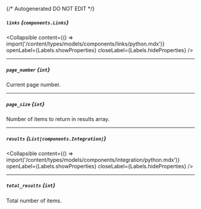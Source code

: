 {/* Autogenerated DO NOT EDIT  */}

##### `links` *{`components.Links`}*

<Collapsible content={() => import('/content/types/models/components/links/python.mdx')} openLabel={Labels.showProperties} closeLabel={Labels.hideProperties} />


---
##### `page_number` *{`int`}*
Current page number.

---
##### `page_size` *{`int`}*
Number of items to return in results array.

---
##### `results` *{`List[components.Integration]`}*

<Collapsible content={() => import('/content/types/models/components/integration/python.mdx')} openLabel={Labels.showProperties} closeLabel={Labels.hideProperties} />


---
##### `total_results` *{`int`}*
Total number of items.


